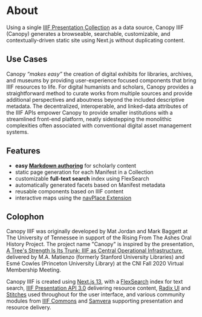 # About

Using a single [IIIF Presentation Collection](https://iiif.io/api/presentation/3.0/#overview-collection) as a data source, Canopy IIIF (Canopy) generates a browseable, searchable, customizable, and contextually-driven static site using Next.js without duplicating content.

## Use Cases

Canopy _“makes easy”_ the creation of digital exhibits for libraries, archives, and museums by providing user-experience focused components that bring IIIF resources to life. For digital humanists and scholars, Canopy provides a straightforward method to curate works from multiple sources and provide additional perspectives and aboutness beyond the included descriptive metadata. The decentralized, interoperable, and linked-data attributes of the IIIF APIs empower Canopy to provide smaller institutions with a streamlined front-end platform, neatly sidestepping the monolithic complexities often associated with conventional digital asset management systems.

## Features

- **easy [Markdown authoring](/about/example)** for scholarly content
- static page generation for each Manifest in a Collection
- customizable **full-text search** index using FlexSearch
- automatically generated facets based on Manifest metadata
- reusable components based on IIIF content
- interactive maps using the [navPlace Extension](https://iiif.io/api/extension/navplace/)

## Colophon

Canopy IIIF was originally developed by Mat Jordan and Mark Baggett at The University of Tennessee in support of the Rising From The Ashes Oral History Project. The project name "Canopy" is inspired by the presentation, [A Tree's Strength Is Its Trunk: IIIF as Central Operational Infrastructure](https://www.cni.org/topics/standards/a-trees-strength-is-its-trunk-iiif-as-central-operational-infrastructure), delivered by M.A. Matienzo (formerly Stanford University Libraries) and Esmé Cowles (Princeton University Library) at the CNI Fall 2020 Virtual Membership Meeting.

Canopy IIIF is created using [Next.js 13](https://nextjs.org/), with a [FlexSearch](https://github.com/nextapps-de/flexsearch) index for text search, [IIIF Presentation API 3.0](https://iiif.io/api/presentation/3.0/) delivering resource content, [Radix UI](https://www.radix-ui.com/) and [Stitches](https://stitches.dev/) used throughout for the user interface, and various community modules from [IIIF Commons](https://github.com/IIIF-Commons) and [Samvera](https://samvera.org/) supporting presentation and resource delivery.
